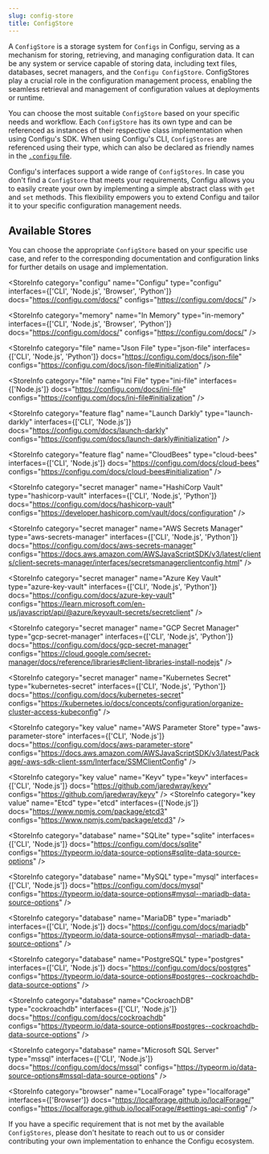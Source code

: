 ```yaml
---
slug: config-store
title: ConfigStore
---
```



A `ConfigStore` is a storage system for `Configs` in Configu, serving as a mechanism for storing, retrieving, and managing configuration data. It can be any system or service capable of storing data, including text files, databases, secret managers, and the `Configu ConfigStore`. ConfigStores play a crucial role in the configuration management process, enabling the seamless retrieval and management of configuration values at deployments or runtime.

You can choose the most suitable `ConfigStore` based on your specific needs and workflow. Each `ConfigStore` has its own type and can be referenced as instances of their respective class implementation when using Configu's SDK. When using Configu's CLI, `ConfigStores` are referenced using their type, which can also be declared as friendly names in the [`.configu` file](/cli-config).

Configu's interfaces support a wide range of `ConfigStores`. In case you don't find a `ConfigStore` that meets your requirements, Configu allows you to easily create your own by implementing a simple abstract class with `get` and `set` methods. This flexibility empowers you to extend Configu and tailor it to your specific configuration management needs.

## Available Stores

<Admonition type="info">

You can choose the appropriate `ConfigStore` based on your specific use case, and refer to the corresponding documentation and configuration links for further details on usage and implementation.

</Admonition>

<StoreInfo
  category="configu"
  name="Configu"
  type="configu"
  interfaces={['CLI', 'Node.js', 'Browser', 'Python']}
  docs="https://configu.com/docs/"
  configs="https://configu.com/docs/"
/>

<StoreInfo
  category="memory"
  name="In Memory"
  type="in-memory"
  interfaces={['CLI', 'Node.js', 'Browser', 'Python']}
  docs="https://configu.com/docs/"
  configs="https://configu.com/docs/"
/>

<StoreInfo
  category="file"
  name="Json File"
  type="json-file"
  interfaces={['CLI', 'Node.js', 'Python']}
  docs="https://configu.com/docs/json-file"
  configs="https://configu.com/docs/json-file#initialization"
/>

<StoreInfo
  category="file"
  name="Ini File"
  type="ini-file"
  interfaces={['Node.js']}
  docs="https://configu.com/docs/ini-file"
  configs="https://configu.com/docs/ini-file#initialization"
/>

<StoreInfo
  category="feature flag"
  name="Launch Darkly"
  type="launch-darkly"
  interfaces={['CLI', 'Node.js']}
  docs="https://configu.com/docs/launch-darkly"
  configs="https://configu.com/docs/launch-darkly#initialization"
/>

<StoreInfo
  category="feature flag"
  name="CloudBees"
  type="cloud-bees"
  interfaces={['CLI', 'Node.js']}
  docs="https://configu.com/docs/cloud-bees"
  configs="https://configu.com/docs/cloud-bees#initialization"
/>

<StoreInfo
  category="secret manager"
  name="HashiCorp Vault"
  type="hashicorp-vault"
  interfaces={['CLI', 'Node.js', 'Python']}
  docs="https://configu.com/docs/hashicorp-vault"
  configs="https://developer.hashicorp.com/vault/docs/configuration"
/>

<StoreInfo
  category="secret manager"
  name="AWS Secrets Manager"
  type="aws-secrets-manager"
  interfaces={['CLI', 'Node.js', 'Python']}
  docs="https://configu.com/docs/aws-secrets-manager"
  configs="https://docs.aws.amazon.com/AWSJavaScriptSDK/v3/latest/clients/client-secrets-manager/interfaces/secretsmanagerclientconfig.html"
/>

<StoreInfo
  category="secret manager"
  name="Azure Key Vault"
  type="azure-key-vault"
  interfaces={['CLI', 'Node.js', 'Python']}
  docs="https://configu.com/docs/azure-key-vault"
  configs="https://learn.microsoft.com/en-us/javascript/api/@azure/keyvault-secrets/secretclient"
/>

<StoreInfo
  category="secret manager"
  name="GCP Secret Manager"
  type="gcp-secret-manager"
  interfaces={['CLI', 'Node.js', 'Python']}
  docs="https://configu.com/docs/gcp-secret-manager"
  configs="https://cloud.google.com/secret-manager/docs/reference/libraries#client-libraries-install-nodejs"
/>

<StoreInfo
  category="secret manager"
  name="Kubernetes Secret"
  type="kubernetes-secret"
  interfaces={['CLI', 'Node.js', 'Python']}
  docs="https://configu.com/docs/kubernetes-secret"
  configs="https://kubernetes.io/docs/concepts/configuration/organize-cluster-access-kubeconfig"
/>

<StoreInfo
  category="key value"
  name="AWS Parameter Store"
  type="aws-parameter-store"
  interfaces={['CLI', 'Node.js']}
  docs="https://configu.com/docs/aws-parameter-store"
  configs="https://docs.aws.amazon.com/AWSJavaScriptSDK/v3/latest/Package/-aws-sdk-client-ssm/Interface/SSMClientConfig"
/>

<StoreInfo
  category="key value"
  name="Keyv"
  type="keyv"
  interfaces={['CLI', 'Node.js']}
  docs="https://github.com/jaredwray/keyv"
  configs="https://github.com/jaredwray/keyv"
/>
<StoreInfo
  category="key value"
  name="Etcd"
  type="etcd"
  interfaces={['Node.js']}
  docs="https://www.npmjs.com/package/etcd3"
  configs="https://www.npmjs.com/package/etcd3"
/>

<StoreInfo
  category="database"
  name="SQLite"
  type="sqlite"
  interfaces={['CLI', 'Node.js']}
  docs="https://configu.com/docs/sqlite"
  configs="https://typeorm.io/data-source-options#sqlite-data-source-options"
/>

<StoreInfo
  category="database"
  name="MySQL"
  type="mysql"
  interfaces={['CLI', 'Node.js']}
  docs="https://configu.com/docs/mysql"
  configs="https://typeorm.io/data-source-options#mysql--mariadb-data-source-options"
/>

<StoreInfo
  category="database"
  name="MariaDB"
  type="mariadb"
  interfaces={['CLI', 'Node.js']}
  docs="https://configu.com/docs/mariadb"
  configs="https://typeorm.io/data-source-options#mysql--mariadb-data-source-options"
/>

<StoreInfo
  category="database"
  name="PostgreSQL"
  type="postgres"
  interfaces={['CLI', 'Node.js']}
  docs="https://configu.com/docs/postgres"
  configs="https://typeorm.io/data-source-options#postgres--cockroachdb-data-source-options"
/>

<StoreInfo
  category="database"
  name="CockroachDB"
  type="cockroachdb"
  interfaces={['CLI', 'Node.js']}
  docs="https://configu.com/docs/cockroachdb"
  configs="https://typeorm.io/data-source-options#postgres--cockroachdb-data-source-options"
/>

<StoreInfo
  category="database"
  name="Microsoft SQL Server"
  type="mssql"
  interfaces={['CLI', 'Node.js']}
  docs="https://configu.com/docs/mssql"
  configs="https://typeorm.io/data-source-options#mssql-data-source-options"
/>

<StoreInfo
  category="browser"
  name="LocalForage"
  type="localforage"
  interfaces={['Browser']}
  docs="https://localforage.github.io/localForage/"
  configs="https://localforage.github.io/localForage/#settings-api-config"
/>

<Admonition type="tip">

If you have a specific requirement that is not met by the available `ConfigStores`, please don't hesitate to reach out to us or consider contributing your own implementation to enhance the Configu ecosystem.

</Admonition>
